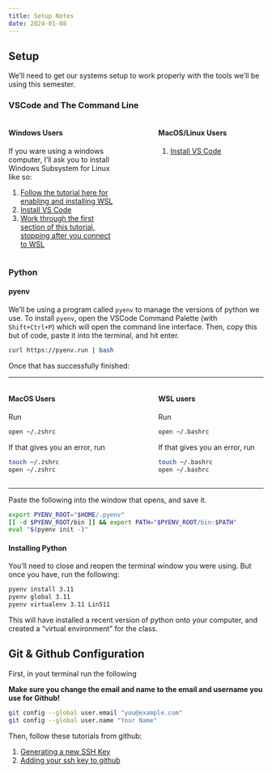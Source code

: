 ```yaml
---
title: Setup Notes
date: 2024-01-08
---
```


## Setup

We'll need to get our systems setup to work properly with the tools we'll be using this semester.

### VSCode and The Command Line

:::: {.columns}

::: {.column width="45%"}

#### Windows Users

If you ware using a windows computer, I'll ask you to install Windows Subsystem for Linux like so:

1.  [Follow the tutorial here for enabling and installing WSL ](https://lingmethodshub.github.io/content/windows/wsl/00_installing_wsl.html)
2.  [Install VS Code](https://code.visualstudio.com/)
3.  [Work through the first section of this tutorial, stopping after you connect to WSL](https://code.visualstudio.com/docs/remote/wsl-tutorial#_prerequisites)
:::

:::{.column width="10%"}

:::

:::{.column width="45%"}

#### MacOS/Linux Users

1. [Install VS Code](https://code.visualstudio.com/)

:::

::::

### Python


#### pyenv 
We'll be using a program called `pyenv` to manage the versions of python we use. To install `pyenv`, open the VSCode Command Palette (with `Shift+Ctrl+P`) which will open the command line interface. Then, copy this but of code, paste it into the terminal, and hit enter.

``` bash
curl https://pyenv.run | bash
```

Once that has successfully finished:

-----

:::: {.columns}

::: {.column width="45%"}
#### MacOS Users

Run

```bash
open ~/.zshrc
```

If that gives you an error, run

```bash
touch ~/.zshrc
open ~/.zshrc
```


:::

:::{.column width="10%"}

:::

::: {.column width="45%"}
#### WSL users
Run

```bash
open ~/.bashrc
```

If that gives you an error, run

```bash
touch ~/.bashrc
open ~/.bashrc
```

:::

::::

-----

Paste the following into the window that opens, and save it.

```sh
export PYENV_ROOT="$HOME/.pyenv"
[[ -d $PYENV_ROOT/bin ]] && export PATH="$PYENV_ROOT/bin:$PATH"
eval "$(pyenv init -)"
```

#### Installing Python

You'll need to close and reopen the terminal window you were using. But once you have, run the following:

```bash
pyenv install 3.11
pyenv global 3.11
pyenv virtualenv 3.11 Lin511
```

This will have installed a recent version of python onto your computer, and created a "virtual environment" for the class.

## Git & Github Configuration

First, in yout terminal run the following

**Make sure you change the email and name to the email and username you use for Github!**

```bash
git config --global user.email "you@example.com"
git config --global user.name "Your Name"
```

Then, follow these tutorials from github:

1. [Generating a new SSH Key](https://docs.github.com/en/authentication/connecting-to-github-with-ssh/generating-a-new-ssh-key-and-adding-it-to-the-ssh-agent)
2. [Adding your ssh key to github](https://docs.github.com/en/authentication/connecting-to-github-with-ssh/generating-a-new-ssh-key-and-adding-it-to-the-ssh-agent)

